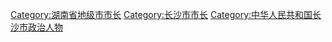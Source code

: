 [[Category:湖南省地级市市长|Category:湖南省地级市市长]]
[[Category:长沙市市长|Category:长沙市市长]]
[[Category:中华人民共和国长沙市政治人物|Category:中华人民共和国长沙市政治人物]]